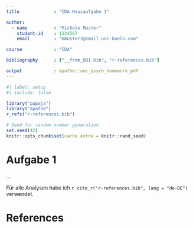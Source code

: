 ```yaml
---
title             : "CDA Hausaufgabe 1"

author: 
  - name          : "Michele Muster"
    student-id    : 1234567
    email         : "mmuster3@smail.uni-koeln.com"

course            : "CDA"

bibliography      : ["__from_DOI.bib", "r-references.bib"]

output            : apathe::uoc_psych_homework_pdf
---
```


```r
#| label: setup
#| include: false

library("papaja")
library("apathe")
r_refs("r-references.bib")

# Seed for random number generation
set.seed(42)
knitr::opts_chunk$set(cache.extra = knitr::rand_seed)
```


# Aufgabe 1

...


Für alle Analysen habe ich `r cite_r("r-references.bib", lang = "de-DE")` verwendet.

# References

:::{#refs}
:::
